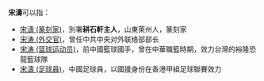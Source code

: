 '''宋濤'''可以指：
* [[宋濤_(篆刻家)|宋濤 (篆刻家)]]，別署'''耕石軒主人'''，山東萊州人，篆刻家
* [[宋涛_(外交官)|宋涛 (外交官)]]，曾任中共中央对外联络部部长
* [[宋涛_(篮球运动员)|宋涛 (篮球运动员)]]，前中國籃球國手，曾在中華職籃時期，效力台灣的裕隆恐龍籃球隊
* [[宋濤_(足球員)|宋濤 (足球員)]]，中國足球員，以國援身份在香港甲組足球聯賽效力
{{disambig|T涛|Cat=二字宋姓人名消歧义}}
